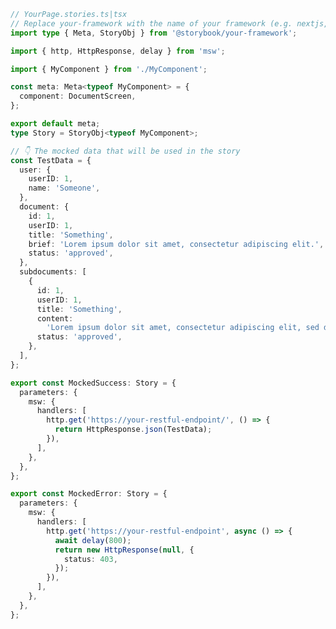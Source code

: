 ```ts
// YourPage.stories.ts|tsx
// Replace your-framework with the name of your framework (e.g. nextjs, vue3-vite)
import type { Meta, StoryObj } from '@storybook/your-framework';

import { http, HttpResponse, delay } from 'msw';

import { MyComponent } from './MyComponent';

const meta: Meta<typeof MyComponent> = {
  component: DocumentScreen,
};

export default meta;
type Story = StoryObj<typeof MyComponent>;

// 👇 The mocked data that will be used in the story
const TestData = {
  user: {
    userID: 1,
    name: 'Someone',
  },
  document: {
    id: 1,
    userID: 1,
    title: 'Something',
    brief: 'Lorem ipsum dolor sit amet, consectetur adipiscing elit.',
    status: 'approved',
  },
  subdocuments: [
    {
      id: 1,
      userID: 1,
      title: 'Something',
      content:
        'Lorem ipsum dolor sit amet, consectetur adipiscing elit, sed do eiusmod tempor incididunt ut labore et dolore magna aliqua.',
      status: 'approved',
    },
  ],
};

export const MockedSuccess: Story = {
  parameters: {
    msw: {
      handlers: [
        http.get('https://your-restful-endpoint/', () => {
          return HttpResponse.json(TestData);
        }),
      ],
    },
  },
};

export const MockedError: Story = {
  parameters: {
    msw: {
      handlers: [
        http.get('https://your-restful-endpoint', async () => {
          await delay(800);
          return new HttpResponse(null, {
            status: 403,
          });
        }),
      ],
    },
  },
};
```
